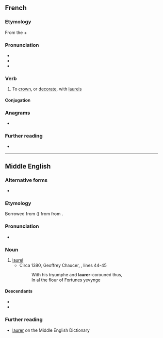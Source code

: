 ==French==

===Etymology===
From the {{der|fr|la|laurus}} + {{m|fr|-er}}

===Pronunciation===
* {{fr-IPA}}
* {{audio|fr|LL-Q150 (fra)-Lyokoï-laurer.wav|Audio}}
* {{homophones|fr|laurai|lauré|laurée|laurées|laurés|laurez}}

===Verb===
{{fr-verb}}

# To [[crown]], or [[decorate]], with [[laurel]]s

====Conjugation====
{{fr-conj-auto}}

===Anagrams===
* {{anagrams|fr|rural|leurra}}

===Further reading===
* {{R:TLFi}}

----

==Middle English==

===Alternative forms===
* {{alter|enm|lorrer}}

===Etymology===
Borrowed from {{bor|enm|xno|lorer}} ({{cog|fro|lorier}}) from {{der|enm|VL.|*laurarius}} from {{der|enm|la|laurus}}.

===Pronunciation===
* {{IPA|enm|/ˈlɔrər/|/ˈlau̯rər/}}

===Noun===
{{enm-noun}}

# [[laurel]]
#* Circa 1380, Geoffrey Chaucer, ''{{w|Anelida and Arcite}}'', lines 44-45
#*: With his tryumphe and '''laurer'''-corouned thus,
#*: In al the flour of Fortunes yevynge

====Descendants====
* {{desc|en|laurel}}
* {{desc|sco|laurie}}

===Further reading===
* [http://quod.lib.umich.edu/cgi/m/mec/med-idx?type=id&id=MED24868 laurer] on the Middle English Dictionary